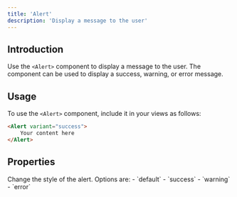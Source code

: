 ```yaml
---
title: 'Alert'
description: 'Display a message to the user'
---
```


## Introduction

Use the `<Alert>` component to display a message to the user. The component can be used to display a success, warning, or error message.

## Usage

To use the `<Alert>` component, include it in your views as follows:

```html
<Alert variant="success">
    Your content here
</Alert>
```

## Properties

<ResponseField name="type" variant="string">
  Change the style of the alert. Options are: 
  - `default`
  - `success`
  - `warning`
  - `error`
</ResponseField>